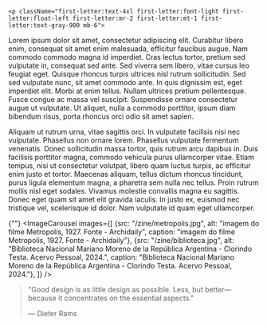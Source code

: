 
<div className="space-y-8">
  <div className="prose prose-lg max-w-none">

    <p className="first-letter:text-4xl first-letter:font-light first-letter:float-left first-letter:mr-2 first-letter:mt-1 first-letter:text-gray-900 mb-6">
Lorem ipsum dolor sit amet, consectetur adipiscing elit. Curabitur libero enim, consequat sit amet enim malesuada, efficitur faucibus augue. Nam commodo commodo magna id imperdiet. Cras lectus tortor, pretium sed vulputate in, consequat sed ante. Sed viverra sem libero, vitae cursus leo feugiat eget. Quisque rhoncus turpis ultrices nisl rutrum sollicitudin. Sed sed vulputate nunc, sit amet commodo ante. In quis dignissim est, eget imperdiet elit. Morbi at enim tellus. Nullam ultrices pretium pellentesque. Fusce congue ac massa vel suscipit. Suspendisse ornare consectetur augue ut vulputate. Ut aliquet, nulla a commodo porttitor, ipsum diam bibendum risus, porta rhoncus orci odio sit amet sapien. 
    </p>
    
Aliquam ut rutrum urna, vitae sagittis orci. In vulputate facilisis nisi nec vulputate. Phasellus non ornare lorem. Phasellus vulputate fermentum venenatis. Donec sollicitudin massa tortor, quis rutrum arcu dapibus in. Duis facilisis porttitor magna, commodo vehicula purus ullamcorper vitae. Etiam tempus, nisi ut consectetur volutpat, libero quam luctus turpis, ac efficitur enim justo et tortor. Maecenas aliquam, tellus dictum rhoncus tincidunt, purus ligula elementum magna, a pharetra sem nulla nec tellus. Proin rutrum mollis nisl eget sodales. Vivamus molestie convallis magna eu sagittis. Donec eget quam sit amet elit gravida iaculis. In justo ex, euismod nec tristique vel, scelerisque id dolor. Nam vulputate id quam eget ullamcorper. 
  </div>

  {""}
  <ImageCarousel
    images={[
        {src: "/zine/metropolis.jpg", alt: "imagem do filme Metropolis, 1927. Fonte - Archidaily", caption: "imagem do filme Metropolis, 1927. Fonte - Archidaily"},
        {src: "/zine/biblioteca.jpg", alt: "Biblioteca Nacional Mariano Moreno de la República Argentina - Clorindo Testa. Acervo Pessoal, 2024.", caption: "Biblioteca Nacional Mariano Moreno de la República Argentina - Clorindo Testa. Acervo Pessoal, 2024."},
    ]}
  />

> "Good design is as little design as possible. Less, but
> better—because it concentrates on the essential aspects."
>
> — Dieter Rams

</div>
